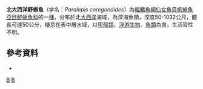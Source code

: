 {{Speciesbox 
| taxon = Paralepis coregonoides
| image = Paralepis borealis.jpg
| image_caption = 北大西洋魣蜥魚
| status = NE
| status_system = IUCN3.1
| authority = [[Risso|Risso]], 1820
| synonyms = *''Paralepis coregonoides coregonoides'', Risso, 1820 
*''Sudis coregonoides'', Risso, 1820 
*''Paralepis borealis'', Reinhardt, 1837 
|}}

'''北大西洋魣蜥魚'''（学名：''Paralepis coregonoides''）為[[輻鰭魚綱|輻鰭魚綱]][[仙女魚目|仙女魚目]][[帆蜥魚亞目|帆蜥魚亞目]][[魣蜥魚科|魣蜥魚科]]的一[[種|種]]，分布於北[[大西洋|大西洋]]海域，為深海魚類，深度50-1032公尺，體長可達50公分，棲息在表中層水域，以[[甲殼類|甲殼類]]、[[浮游生物|浮游生物]]、[[魚類|魚類]]為食，生活習性不明。

==參考資料==
*{{FishBase_species|genus=Paralepis|species=coregonoides|year=2016|month=7}}

{{Taxonbar|from=Q1998328}}

[[Category:魣蜥魚屬|B]]
[[Category:1820年描述的鱼类|B]]